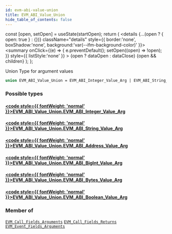 ```yaml
---
id: evm-abi-value-union
title: EVM_ABI_Value_Union
hide_table_of_contents: false
---
```







  const [open, setOpen] = useState(startOpen);
  return (
    <details {...(open ? { open: true } : {})} className="details" style={{ border:'none', boxShadow:'none', background:'var(--ifm-background-color)' }}>
      <summary
        onClick={(e) => {
          e.preventDefault();
          setOpen((open) => !open);
        }}
        style={{ listStyle:'none' }}
      >
      {open ? dataOpen : dataClose}
      </summary>
      {open && children}
    </details>
  );
};




Union Type for argument values


```graphql
union EVM_ABI_Value_Union = EVM_ABI_Integer_Value_Arg | EVM_ABI_String_Value_Arg | EVM_ABI_Address_Value_Arg | EVM_ABI_BigInt_Value_Arg | EVM_ABI_Bytes_Value_Arg | EVM_ABI_Boolean_Value_Arg
```




### Possible types

#### [<code style={{ fontWeight: 'normal' }}>EVM_ABI_Value_Union.<b>EVM_ABI_Integer_Value_Arg</b></code>](/docs/graphql-reference/objects/evm-abi-integer-value-arg) <Badge class="secondary" text="object"/>
> 
> 

#### [<code style={{ fontWeight: 'normal' }}>EVM_ABI_Value_Union.<b>EVM_ABI_String_Value_Arg</b></code>](/docs/graphql-reference/objects/evm-abi-string-value-arg) <Badge class="secondary" text="object"/>
> 
> 

#### [<code style={{ fontWeight: 'normal' }}>EVM_ABI_Value_Union.<b>EVM_ABI_Address_Value_Arg</b></code>](/docs/graphql-reference/objects/evm-abi-address-value-arg) <Badge class="secondary" text="object"/>
> 
> 

#### [<code style={{ fontWeight: 'normal' }}>EVM_ABI_Value_Union.<b>EVM_ABI_BigInt_Value_Arg</b></code>](/docs/graphql-reference/objects/evm-abi-big-int-value-arg) <Badge class="secondary" text="object"/>
> 
> 

#### [<code style={{ fontWeight: 'normal' }}>EVM_ABI_Value_Union.<b>EVM_ABI_Bytes_Value_Arg</b></code>](/docs/graphql-reference/objects/evm-abi-bytes-value-arg) <Badge class="secondary" text="object"/>
> 
> 

#### [<code style={{ fontWeight: 'normal' }}>EVM_ABI_Value_Union.<b>EVM_ABI_Boolean_Value_Arg</b></code>](/docs/graphql-reference/objects/evm-abi-boolean-value-arg) <Badge class="secondary" text="object"/>
> 
> 



### Member of

[`EVM_Call_Fields_Arguments`](/docs/graphql-reference/objects/evm-call-fields-arguments)  <Badge class="secondary" text="object"/><Bullet />[`EVM_Call_Fields_Returns`](/docs/graphql-reference/objects/evm-call-fields-returns)  <Badge class="secondary" text="object"/><Bullet />[`EVM_Event_Fields_Arguments`](/docs/graphql-reference/objects/evm-event-fields-arguments)  <Badge class="secondary" text="object"/>

